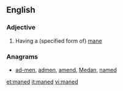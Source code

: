 ==English==

===Adjective===
{{en-adj}}

# {{context|chiefly|in combination|lang=en}} Having a (specified form of) [[mane]]

===Anagrams===
* [[ad-men#English|ad-men]], [[admen#English|admen]], [[amend#English|amend]], [[Medan#English|Medan]], [[named#English|named]]

[[et:maned]]
[[it:maned]]
[[vi:maned]]